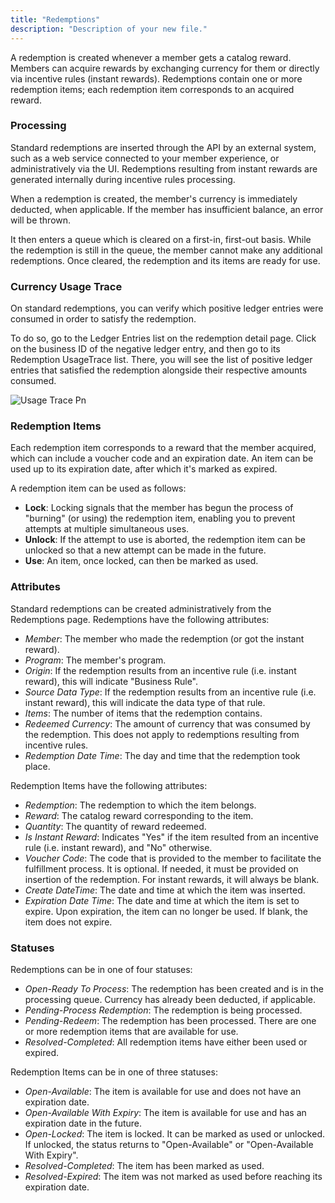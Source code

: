 ```yaml
---
title: "Redemptions"
description: "Description of your new file."
---
```


A redemption is created whenever a member gets a catalog reward. Members can acquire rewards by exchanging currency for them or directly via incentive rules (instant rewards). Redemptions contain one or more redemption items; each redemption item corresponds to an acquired reward.

### Processing

Standard redemptions are inserted through the API by an external system, such as a web service connected to your member experience, or administratively via the UI. Redemptions resulting from instant rewards are generated internally during incentive rules processing.

When a redemption is created, the member's currency is immediately deducted, when applicable. If the member has insufficient balance, an error will be thrown.

It then enters a queue which is cleared on a first-in, first-out basis. While the redemption is still in the queue, the member cannot make any additional redemptions. Once cleared, the redemption and its items are ready for use.

### Currency Usage Trace

On standard redemptions, you can verify which positive ledger entries were consumed in order to satisfy the redemption.

To do so, go to the Ledger Entries list on the redemption detail page. Click on the business ID of the negative ledger entry, and then go to its Redemption UsageTrace list. There, you will see the list of positive ledger entries that satisfied the redemption alongside their respective amounts consumed.

![Usage Trace Pn](/images/usage-trace.png)

### Redemption Items

Each redemption item corresponds to a reward that the member acquired, which can include a voucher code and an expiration date. An item can be used up to its expiration date, after which it's marked as expired.

A redemption item can be used as follows:

- **Lock**: Locking signals that the member has begun the process of "burning" (or using) the redemption item, enabling you to prevent attempts at multiple simultaneous uses.
- **Unlock**: If the attempt to use is aborted, the redemption item can be unlocked so that a new attempt can be made in the future.
- **Use**: An item, once locked, can then be marked as used.

### Attributes

Standard redemptions can be created administratively from the Redemptions page. Redemptions have the following attributes:

- _Member_: The member who made the redemption (or got the instant reward).
- _Program_: The member's program.
- _Origin_: If the redemption results from an incentive rule (i.e. instant reward), this will indicate "Business Rule".
- _Source Data Type_: If the redemption results from an incentive rule (i.e. instant reward), this will indicate the data type of that rule.
- _Items_: The number of items that the redemption contains.
- _Redeemed Currency_: The amount of currency that was consumed by the redemption. This does not apply to redemptions resulting from incentive rules.
- _Redemption Date Time_: The day and time that the redemption took place.

Redemption Items have the following attributes:

- _Redemption_: The redemption to which the item belongs.
- _Reward_: The catalog reward corresponding to the item.
- _Quantity_: The quantity of reward redeemed.
- _Is Instant Reward_: Indicates "Yes" if the item resulted from an incentive rule (i.e. instant reward), and "No" otherwise.
- _Voucher Code_: The code that is provided to the member to facilitate the fulfillment process. It is optional. If needed, it must be provided on insertion of the redemption. For instant rewards, it will always be blank.
- _Create DateTime_: The date and time at which the item was inserted.
- _Expiration Date Time_: The date and time at which the item is set to expire. Upon expiration, the item can no longer be used. If blank, the item does not expire.

### Statuses

Redemptions can be in one of four statuses:

- _Open-Ready To Process_: The redemption has been created and is in the processing queue. Currency has already been deducted, if applicable.
- _Pending-Process Redemption_: The redemption is being processed.
- _Pending-Redeem_: The redemption has been processed. There are one or more redemption items that are available for use.
- _Resolved-Completed_: All redemption items have either been used or expired.

Redemption Items can be in one of three statuses:

- _Open-Available_: The item is available for use and does not have an expiration date.
- _Open-Available With Expiry_: The item is available for use and has an expiration date in the future.
- _Open-Locked_: The item is locked. It can be marked as used or unlocked. If unlocked, the status returns to "Open-Available" or "Open-Available With Expiry".
- _Resolved-Completed_: The item has been marked as used.
- _Resolved-Expired_: The item was not marked as used before reaching its expiration date.